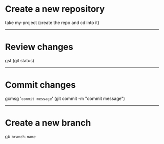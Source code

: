 <!-- deck.mdx -->

# Create a new repository

take my-project
(create the repo and cd into it)

---

# Review changes

gst (git status)

---

# Commit changes

gcmsg '`commit message`' (git commit -m "commit message")

---

# Create a new branch

gb `branch-name`
